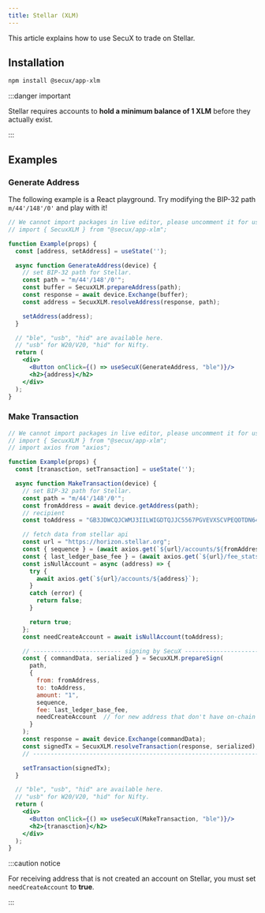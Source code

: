 ```yaml
---
title: Stellar (XLM)
---
```


This article explains how to use SecuX to trade on Stellar.

## Installation
```bash npm
npm install @secux/app-xlm
```

:::danger important

Stellar requires accounts to **hold a minimum balance of 1 XLM** before they actually exist.

:::

## Examples

### Generate Address
The following example is a React playground. Try modifying the BIP-32 path `m/44'/148'/0'` and play with it!
```jsx live
// We cannot import packages in live editor, please uncomment it for use.
// import { SecuxXLM } from "@secux/app-xlm";

function Example(props) {
  const [address, setAddress] = useState('');

  async function GenerateAddress(device) {
    // set BIP-32 path for Stellar.
    const path = "m/44'/148'/0'";
    const buffer = SecuxXLM.prepareAddress(path);
    const response = await device.Exchange(buffer);
    const address = SecuxXLM.resolveAddress(response, path);

    setAddress(address);
  }

  // "ble", "usb", "hid" are available here.
  // "usb" for W20/V20, "hid" for Nifty.
  return (
    <div>
      <Button onClick={() => useSecuX(GenerateAddress, "ble")}/>
      <h2>{address}</h2>
    </div>
  );
}
```

### Make Transaction
```jsx live
// We cannot import packages in live editor, please uncomment it for use.
// import { SecuxXLM } from "@secux/app-xlm";
// import axios from "axios";

function Example(props) {
  const [tranasction, setTransaction] = useState('');

  async function MakeTransaction(device) {
    // set BIP-32 path for Stellar.
    const path = "m/44'/148'/0'";
    const fromAddress = await device.getAddress(path);
    // recipient
    const toAddress = "GB3JDWCQJCWMJ3IILWIGDTQJJC5567PGVEVXSCVPEQOTDN64VJBDQBYX";

    // fetch data from stellar api
    const url = "https://horizon.stellar.org";
    const { sequence } = (await axios.get(`${url}/accounts/${fromAddress}`)).data;
    const { last_ledger_base_fee } = (await axios.get(`${url}/fee_stats`)).data;
    const isNullAccount = async (address) => {
      try {
        await axios.get(`${url}/accounts/${address}`);
      }
      catch (error) {
        return false;
      }

      return true;
    };
    const needCreateAccount = await isNullAccount(toAddress);

    // ------------------------- signing by SecuX -------------------------
    const { commandData, serialized } = SecuxXLM.prepareSign(
      path,
      {
        from: fromAddress,
        to: toAddress,
        amount: "1",
        sequence,
        fee: last_ledger_base_fee,
        needCreateAccount  // for new address that don't have on-chain data
      }
    );
    const response = await device.Exchange(commandData);
    const signedTx = SecuxXLM.resolveTransaction(response, serialized);
    // --------------------------------------------------------------------

    setTransaction(signedTx);
  }

  // "ble", "usb", "hid" are available here.
  // "usb" for W20/V20, "hid" for Nifty.
  return (
    <div>
      <Button onClick={() => useSecuX(MakeTransaction, "ble")}/>
      <h2>{tranasction}</h2>
    </div>
  );
}
```

:::caution notice

For receiving address that is not created an account on Stellar, you must set `needCreateAccount` to **true**.

:::
